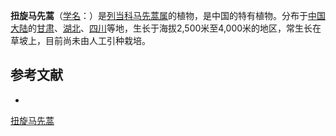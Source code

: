 {{Speciesbox
| name = 扭旋马先蒿
| status = 
| status_system = 
| image =
| genus = Pedicularis
| species = torta
| authority = Maxim.
}}

'''扭旋马先蒿'''（[[学名|学名]]：{{lang|la|''Pedicularis torta''}}）是[[列当科|列当科]][[马先蒿属|马先蒿属]]的植物，是中国的特有植物。分布于[[中国大陆|中国大陆]]的[[甘肃|甘肃]]、[[湖北|湖北]]、[[四川|四川]]等地，生长于海拔2,500米至4,000米的地区，常生长在草坡上，目前尚未由人工引种栽培。

== 参考文献 ==
<div class="references-small">
* {{cite web| url =http://www.bioinfo.cn/db05/KmzwSpecies.php?action=view&id=21503| title =扭旋马先蒿| work =《中国高等植物数据库全库》| publisher =中国科学院微生物研究所| author =昆明植物研究所| accessdate =2009-02-25| deadurl =yes| archiveurl =https://web.archive.org/web/20160305080532/http://www.bioinfo.cn/db05/KmzwSpecies.php?action=view&id=21503| archivedate =2016-03-05}}
</div>
{{Taxonbar|from=Q11076214}}

[[Category:马先蒿属|扭旋马先蒿]]


{{植物小作品}}